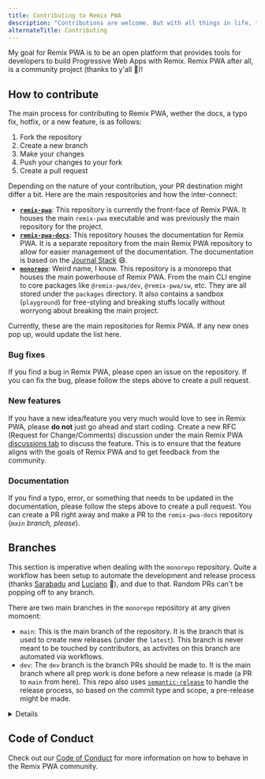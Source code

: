 ```yaml
---
title: Contributing to Remix PWA
description: "Contributions are welcome. But with all things in life, there are things to take note about. This guide details how to contribute to Remix PWA."
alternateTitle: Contributing
---
```



My goal for Remix PWA is to be an open platform that provides tools for developers to build Progressive Web Apps with Remix. Remix PWA after all, is a community project (thanks to y'all 🥰)!

## How to contribute

The main process for contributing to Remix PWA, wether the docs, a typo fix, hotfix, or a new feature, is as follows:

1. Fork the repository
2. Create a new branch
3. Make your changes
4. Push your changes to your fork
5. Create a pull request

Depending on the nature of your contribution, your PR destination might differ a bit. Here are the main respositories and how the inter-connect:

- **[`remix-pwa`](https://github.com/remix-pwa/remix-pwa)**: This repository is currently the front-face of Remix PWA. It houses the main `remix-pwa` executable and was previously the main repository for the project.
- **[`remix-pwa-docs`](https://github.com/ShafSpecs/remix-pwa-docs)**: This repository houses the documentation for Remix PWA. It is a separate repository from the main Remix PWA repository to allow for easier management of the documentation. The documentation is based on the [Journal Stack](https://github.com/ShafSpecs/journal-stack) 😄.
- **[`monorepo`](https://github.com/remix-pwa/monorepo)**: Weird name, I know. This repository is a monorepo that houses the main powerhouse of Remix PWA. From the main CLI engine to core packages like `@remix-pwa/dev`, `@remix-pwa/sw`, etc. They are all stored under the `packages` directory. It also contains a sandbox (`playground`) for free-styling and breaking stuffs locally without worryong about breaking the main project.

Currently, these are the main repositories for Remix PWA. If any new ones pop up, would update the list here.

### Bug fixes

If you find a bug in Remix PWA, please open an issue on the repository. If you can fix the bug, please follow the steps above to create a pull request.

### New features

If you have a new idea/feature you very much would love to see in Remix PWA, please **do not** just go ahead and start coding. Create a new RFC (Request for Change/Comments) discussion under the main Remix PWA [discussions tab](https://github.com/orgs/remix-pwa/discussions) to discuss the feature. This is to ensure that the feature aligns with the goals of Remix PWA and to get feedback from the community.

### Documentation

If you find a typo, error, or something that needs to be updated in the documentation, please follow the steps above to create a pull request. You can create a PR right away and make a PR to the `remix-pwa-docs` repository (*`main` branch, please*).

## Branches

This section is imperative when dealing with the `monorepo` repository. Quite a workflow has been setup to automate the development and release process (thanks [Sarabadu](https://github.com/Sarabadu) and [Luciano](https://github.com/lfantone) 💖), and due to that. Random PRs can't be popping off to any branch.

There are two main branches in the `monorepo` repository at any given momoent:

- `main`: This is the main branch of the repository. It is the branch that is used to create new releases (under the `latest`). This branch is never meant to be touched by contributors, as activites on this branch are automated via workflows.
- `dev`: The `dev` branch is the branch PRs should be made to. It is the main branch where all prep work is done before a new release is made (a PR to `main` from here). This repo also uses [`semantic-release`](https://semantic-release.gitbook.io) to handle the release process, so based on the commit type and scope, a pre-release might be made.

<Details title="What are pre-releases?">
  Pre-releases are releases that we also like to call nightly release. They are released under the `dev` tag on npm. And their version numbers appear in this fashion: `x.x.x-dev.x`. Multiple pre-releases might be happen (based on feedbacks) before a final release is made.
</Details>

## Code of Conduct

Check out our [Code of Conduct]([/guides/code-of-conduct](https://github.com/remix-pwa/monorepo/blob/main/CODE_OF_CONDUCT.md)) for more information on how to behave in the Remix PWA community.